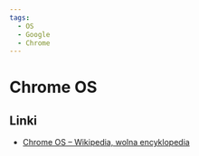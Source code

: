 ```yaml
---
tags:
  - OS
  - Google
  - Chrome
---
```


# Chrome OS

## Linki

- [Chrome OS – Wikipedia, wolna encyklopedia](https://pl.wikipedia.org/wiki/Chrome_OS)
